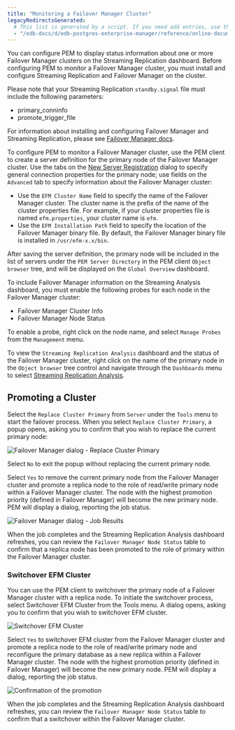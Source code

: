 ```yaml
---
title: "Monitoring a Failover Manager Cluster"
legacyRedirectsGenerated:
  # This list is generated by a script. If you need add entries, use the `legacyRedirects` key.
  - "/edb-docs/d/edb-postgres-enterprise-manager/reference/online-documentation/8.0/monitoring_a_failover_manager_cluster.html"
---
```


<div id="monitoring_a_failover_manager_cluster" class="registered_link"></div>

You can configure PEM to display status information about one or more Failover Manager clusters on the Streaming Replication dashboard. Before configuring PEM to monitor a Failover Manager cluster, you must install and configure Streaming Replication and Failover Manager on the cluster.

Please note that your Streaming Replication `standby.signal` file must include the following parameters:

-   primary_conninfo
-   promote_trigger_file

For information about installing and configuring Failover Manager and Streaming Replication, please see [Failover Manager docs](http://www.enterprisedb.com/docs/efm/latest).

To configure PEM to monitor a Failover Manager cluster, use the PEM client to create a server definition for the primary node of the Failover Manager cluster. Use the tabs on the [New Server Registration](../01_toc_pem_getting_started/07_pem_define_connection) dialog to specify general connection properties for the primary node; use fields on the `Advanced` tab to specify information about the Failover Manager cluster:

-   Use the `EFM Cluster Name` field to specify the name of the Failover Manager cluster. The cluster name is the prefix of the name of the cluster properties file. For example, if your cluster properties file is named `efm.properties`, your cluster name is `efm`.
-   Use the `EFM Installation Path` field to specify the location of the Failover Manager binary file. By default, the Failover Manager binary file is installed in `/usr/efm-x.x/bin`.

After saving the server definition, the primary node will be included in the list of servers under the `PEM Server Directory` in the PEM client `Object browser` tree, and will be displayed on the `Global Overview` dashboard.

To include Failover Manager information on the Streaming Analysis dashboard, you must enable the following probes for each node in the Failover Manager cluster:

-   Failover Manager Cluster Info
-   Failover Manager Node Status

To enable a probe, right click on the node name, and select `Manage Probes` from the `Management` menu.

To view the `Streaming Replication Analysis` dashboard and the status of the Failover Manager cluster, right click on the name of the primary node in the `Object browser` tree control and navigate through the `Dashboards` menu to select [Streaming Replication Analysis](01_dashboards/17_str_replication_dashboard/#str_replication_dashboard).

## Promoting a Cluster

Select the `Replace Cluster Primary` from `Server` under the `Tools` menu to start the failover process. When you select `Replace Cluster Primary`, a popup opens, asking you to confirm that you wish to replace the current primary node:

![Failover Manager dialog - Replace Cluster Primary](../images/fm_replace_primary.png)

Select `No` to exit the popup without replacing the current primary node.

Select `Yes` to remove the current primary node from the Failover Manager cluster and promote a replica node to the role of read/write primary node within a Failover Manager cluster. The node with the highest promotion priority (defined in Failover Manager) will become the new primary node. PEM will display a dialog, reporting the job status.

![Failover Manager dialog - Job Results](../images/fm_job_result.png)

When the job completes and the Streaming Replication Analysis dashboard refreshes, you can review the `Failover Manager Node Status` table to confirm that a replica node has been promoted to the role of primary within the Failover Manager cluster.

### Switchover EFM Cluster

You can use the PEM client to switchover the primary node of a Failover Manager cluster with a replica node. To initiate the switchover process, select Switchover EFM Cluster from the Tools menu. A dialog opens, asking you to confirm that you wish to switchover EFM cluster.

![Switchover EFM Cluster](../images/fm_switchover_cluster.png)

Select `Yes` to switchover EFM cluster from the Failover Manager cluster and promote a replica node to the role of read/write primary node and reconfigure the primary database as a new replica within a Failover Manager cluster. The node with the highest promotion priority (defined in Failover Manager) will become the new primary node. PEM will display a dialog, reporting the job status.

![Confirmation of the promotion](../images/fm_switchover_job_result.png)

When the job completes and the Streaming Replication Analysis dashboard refreshes, you can review the `Failover Manager Node Status` table to confirm that a switchover within the Failover Manager cluster.
